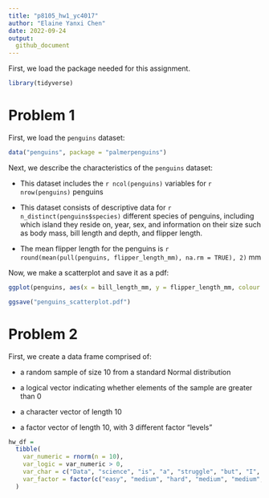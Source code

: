 ```yaml
---
title: "p8105_hw1_yc4017"
author: "Elaine Yanxi Chen"
date: 2022-09-24
output: 
  github_document
---
```


First, we load the package needed for this assignment.

```r
library(tidyverse)
```

# Problem 1

First, we load the `penguins` dataset:

```r
data("penguins", package = "palmerpenguins")
```

Next, we describe the characteristics of the `penguins` dataset:

* This dataset includes the `r ncol(penguins)` variables for `r nrow(penguins)` penguins

* This dataset consists of descriptive data for `r n_distinct(penguins$species)` different species of penguins, including which island they reside on, year, sex, and information on their size such as body mass, bill length and depth, and flipper length.

* The mean flipper length for the penguins is `r round(mean(pull(penguins, flipper_length_mm), na.rm = TRUE), 2)` mm

Now, we make a scatterplot and save it as a pdf:

```r
ggplot(penguins, aes(x = bill_length_mm, y = flipper_length_mm, colour = species)) + geom_point()

ggsave("penguins_scatterplot.pdf")
```

# Problem 2

First, we create a data frame comprised of:

* a random sample of size 10 from a standard Normal distribution

* a logical vector indicating whether elements of the sample are greater than 0

* a character vector of length 10

* a factor vector of length 10, with 3 different factor “levels”

```r
hw_df =
  tibble(
    var_numeric = rnorm(n = 10),
    var_logic = var_numeric > 0,
    var_char = c("Data", "science", "is", "a", "struggle", "but", "I", "really", "enjoy", "it"),
    var_factor = factor(c("easy", "medium", "hard", "medium", "medium", "easy", "hard", "easy", "hard", "hard"))
  )
```

